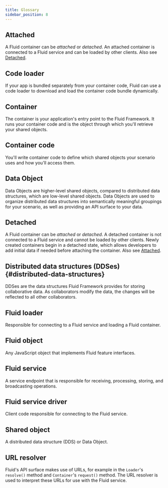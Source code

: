```yaml
---
title: Glossary
sidebar_position: 8
---
```


## Attached

A Fluid container can be _attached_ or _detached_. An attached container is connected to a Fluid service and can be
loaded by other clients. Also see [Detached](#detached).

## Code loader

If your app is bundled separately from your container code, Fluid can use a code loader to download
and load the container code bundle dynamically.

## Container

The container is your application's entry point to the Fluid Framework. It runs your container code and is
the object through which you'll retrieve your shared objects.

## Container code

You'll write container code to define which shared objects your scenario uses and how you'll access them.

## Data Object

Data Objects are higher-level shared objects, compared to distributed data structures, which are low-level shared objects.
Data Objects are used to organize distributed data structures into semantically meaningful groupings for your scenario,
as well as providing an API surface to your data.

## Detached

A Fluid container can be _attached_ or _detached_. A detached container is not connected to a Fluid service and cannot
be loaded by other clients. Newly created containers begin in a detached state, which allows developers to add initial
data if needed before attaching the container. Also see [Attached](#attached).

## Distributed data structures (DDSes) \{#distributed-data-structures}

DDSes are the data structures Fluid Framework provides for storing collaborative data. As collaborators modify the data,
the changes will be reflected to all other collaborators.

## Fluid loader

Responsible for connecting to a Fluid service and loading a Fluid container.

## Fluid object

Any JavaScript object that implements Fluid feature interfaces.

## Fluid service

A service endpoint that is responsible for receiving, processing, storing, and broadcasting operations.

## Fluid service driver

Client code responsible for connecting to the Fluid service.

## Shared object

A distributed data structure (DDS) or Data Object.

## URL resolver

Fluid's API surface makes use of URLs, for example in the `Loader`'s `resolve()` method and `Container`'s `request()`
method. The URL resolver is used to interpret these URLs for use with the Fluid service.
